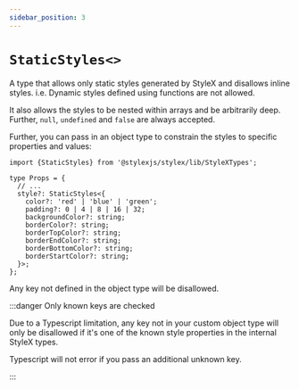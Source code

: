 ```yaml
---
sidebar_position: 3
---
```


# `StaticStyles<>`

A type that allows only static styles generated by StyleX and disallows
inline styles.
i.e. Dynamic styles defined using functions are not allowed.

It also allows the styles to be nested within arrays and be arbitrarily deep.
Further, `null`, `undefined` and `false` are always accepted.

Further, you can pass in an object type to constrain the styles
to specific properties and values:

```tsx
import {StaticStyles} from '@stylexjs/stylex/lib/StyleXTypes';

type Props = {
  // ...
  style?: StaticStyles<{
    color?: 'red' | 'blue' | 'green';
    padding?: 0 | 4 | 8 | 16 | 32;
    backgroundColor?: string;
    borderColor?: string;
    borderTopColor?: string;
    borderEndColor?: string;
    borderBottomColor?: string;
    borderStartColor?: string;
  }>;
};
```

Any key not defined in the object type will be disallowed.

:::danger Only known keys are checked

Due to a Typescript limitation, any key not in your custom object type
will only be disallowed if it's one of the known style properties
in the internal StyleX types.

Typescript will not error if you pass an additional unknown key.

:::
